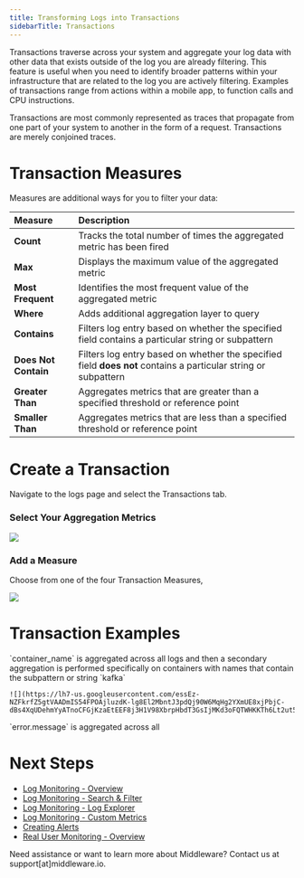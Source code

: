 ```yaml
---
title: Transforming Logs into Transactions
sidebarTitle: Transactions
---
```


Transactions traverse across your system and aggregate your log data with other data that exists outside of the log you are already filtering. This feature is useful when you need to identify broader patterns within your infrastructure that are related to the log you are actively filtering. Examples of transactions range from actions within a mobile app, to function calls and CPU instructions.

Transactions are most commonly represented as traces that propagate from one part of your system to another in the form of a request. Transactions are merely conjoined traces.

# Transaction Measures

Measures are additional ways for you to filter your data:

| __Measure__          | __Description__ |
| :----------          | :-------------- |
| __Count__            | Tracks the total number of times the aggregated metric has been fired |
| __Max__              | Displays the maximum value of the aggregated metric |
| __Most Frequent__    | Identifies the most frequent value of the aggregated metric |
| __Where__            | Adds additional aggregation layer to query |         
| __Contains__         | Filters log entry based on whether the specified field contains a particular string or subpattern |
| __Does Not Contain__ | Filters log entry based on whether the specified field __does not__ contains a particular string or subpattern |
| __Greater Than__     | Aggregates metrics that are greater than a specified threshold or reference point |
| __Smaller Than__     | Aggregates metrics that are less than a specified threshold or reference point |

# Create a Transaction

Navigate to the logs page and select the Transactions tab. 

### Select Your Aggregation Metrics

![](https://lh7-us.googleusercontent.com/2YN6xIT_dpSgfu69RGXUC9gmlycPj1OD_9U4rRXJYVjIDoCkSWJP2jeXEbwL99L_-TJJbbQIviwIOtXhzU2_orAvt3e4fh124hZJCm6ML8aNEWbFcPFAgaloQMFH8ZhbhUwY3ecqsWtgF66CjxaOhvg)

### Add a Measure

Choose from one of the four Transaction Measures,

![](https://lh7-us.googleusercontent.com/3dymJ4eC0QKoaOmQ2HwRsbbO6iWGS8XFJabg4aZHJrkhqa8aEOpTh2JeJ9fj4y9nn8OjftGEtIlt0Coiod75z6xFe7PUrpHfeUxPzVpqijMlsYi9Uzo09o9SmexkkhN1_r9ZgMqe5idn1H6ngUnpqOo)

# Transaction Examples

<Tabs>
  <Tab title="Container Name">
    `container_name` is aggregated across all logs and then a secondary aggregation is performed specifically on containers with names that contain the subpattern or string `kafka`

    ![](https://lh7-us.googleusercontent.com/essEz-NZFkrfZ5gtVAADmIS54FPOAjluzdK-lg8El2MbntJ3pdQj90W6MqHg2YXmUE8xjPbjC-dBs4XqUDehmYyATnoCFGjKzaEtEEF8j3H1V98XbrpHbdT3GsIjMKd3oFQTWHKKTh6Lt2ut5JVwcBs)
  </Tab>
  <Tab title="Error Messages">
    `error.message` is aggregated across all 
  </Tab>
  <Tab title="Example #3">
    
  </Tab>
</Tabs>

# Next Steps 

- [Log Monitoring - Overview]()
- [Log Monitoring - Search & Filter]()
- [Log Monitoring - Log Explorer]()
- [Log Monitoring - Custom Metrics]()
- [Creating Alerts]()
- [Real User Monitoring - Overview]()

<Note> Need assistance or want to learn more about Middleware? Contact us at support[at]middleware.io. </Note>